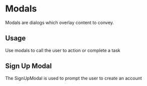 
<Meta title="Design System/Components/Modals" component={SignUpModal} />

# Modals

Modals are dialogs which overlay content to convey. 

## Usage

Use modals to call the user to action or complete a task

## Sign Up Modal

The SignUpModal is used to prompt the user to create an account

<Preview withToolbar>
  <Story name="signUp">
    <SignUpModal showModal={boolean("Show Modal", true)} />
  </Story>
</Preview>